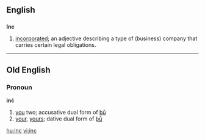 ==English==

==={{acronym}}===
'''Inc'''

# {{context|mostly|US}} [[incorporated]]; an adjective describing a type of (business) company that carries certain legal obligations.

----

==Old English==

===Pronoun===
'''inċ'''

# [[you]] two; accusative dual form of [[þū]]
# [[your]], [[yours]]; dative dual form of [[þū]]

[[hu:inc]]
[[vi:inc]]